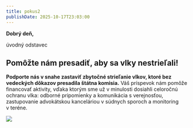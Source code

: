 ```yaml
---
title: pokus2
publishDate: 2025-10-17T23:03:00
---
```

**Dobrý deň,**

úvodný odstavec

## Pomôžte nám presadiť, aby sa vlky nestrieľali!

**Podporte nás v snahe zastaviť zbytočné strieľanie vlkov, ktoré bez vedeckých dôkazov presadila štátna komisia.** Váš príspevok nám pomôže financovať aktivity, vďaka ktorým sme už v minulosti dosiahli celoročnú ochranu vlka: odborné pripomienky a komunikácia s verejnosťou, zastupovanie advokátskou kanceláriou v súdnych sporoch a monitoring v teréne.

![](image2.jpg)

##
